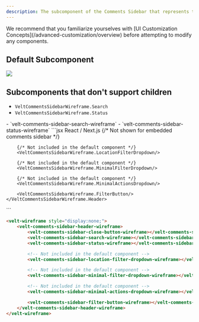 ```yaml
---
description: The subcomponent of the Comments Sidebar that represents the Header of the Sidebar
---
```


<Note>
We recommend that you familiarize yourselves with [UI Customization Concepts](/advanced-customization/overview) before attempting to modify any components.
</Note>


## Default Subcomponent


![](/images/customization/sidebar-header.png)
## Subcomponents that don't support children
<Tabs>

<Tab title="React / Next.js">


- `VeltCommentsSidebarWireframe.Search`
- `VeltCommentsSidebarWireframe.Status`
</Tab>
<Tab title="Other Frameworks">
- `velt-comments-sidebar-search-wireframe`
- `velt-comments-sidebar-status-wireframe`

</Tab>
</Tabs>


<RequestExample>
```jsx React / Next.js
<VeltWireframe>
    <VeltCommentsSidebarWireframe.Header>
        <VeltCommentsSidebarWireframe.CloseButton /> {/* Not shown for embedded comments sidebar */}
        <VeltCommentsSidebarWireframe.Search/>
        <VeltCommentsSidebarWireframe.Status/>

        {/* Not included in the default component */}
        <VeltCommentsSidebarWireframe.LocationFilterDropdown/>

        {/* Not included in the default component */}
        <VeltCommentsSidebarWireframe.MinimalFilterDropdown/>

        {/* Not included in the default component */}
        <VeltCommentsSidebarWireframe.MinimalActionsDropdown/>

        <VeltCommentsSidebarWireframe.FilterButton/>
    </VeltCommentsSidebarWireframe.Header>
</VeltWireframe>
```

```HTML 
<velt-wireframe style="display:none;">
    <velt-comments-sidebar-header-wireframe>
        <velt-comments-sidebar-close-button-wireframe></velt-comments-sidebar-close-button-wireframe> <!-- Not shown for embedded comments sidebar -->
        <velt-comments-sidebar-search-wireframe></velt-comments-sidebar-search-wireframe>
        <velt-comments-sidebar-status-wireframe></velt-comments-sidebar-status-wireframe>

        <!-- Not included in the default component -->
        <velt-comments-sidebar-location-filter-dropdown-wireframe></velt-comments-sidebar-location-filter-dropdown-wireframe>

        <!-- Not included in the default component -->
        <velt-comments-sidebar-minimal-filter-dropdown-wireframe></velt-comments-sidebar-minimal-filter-dropdown-wireframe>

        <!-- Not included in the default component -->
        <velt-comments-sidebar-minimal-actions-dropdown-wireframe></velt-comments-sidebar-minimal-actions-dropdown-wireframe>

        <velt-comments-sidebar-filter-button-wireframe></velt-comments-sidebar-filter-button-wireframe>
    </velt-comments-sidebar-header-wireframe>
</velt-wireframe>
```

</RequestExample>

